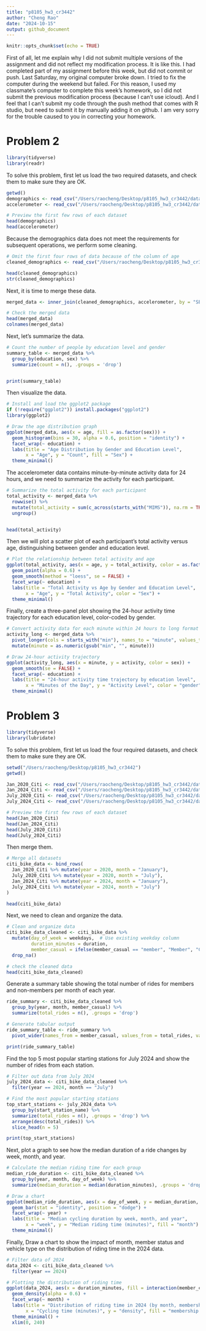 ```yaml
---
title: "p8105_hw3_cr3442"
author: "Cheng Rao"
date: "2024-10-15"
output: github_document
---
```



```r
knitr::opts_chunk$set(echo = TRUE)
```

First of all, let me explain why I did not submit multiple versions of the assignment and did not reflect my modification process. It is like this. I had completed part of my assignment before this week, but did not commit or push. Last Saturday, my original computer broke down. I tried to fix the computer during the weekend but failed. For this reason, I used my classmate's computer to complete this week's homework, so I did not submit the previous modification process (because I can't use icloud). And I feel that I can't submit my code through the push method that comes with R studio, but need to submit it by manually adding it on github. I am very sorry for the trouble caused to you in correcting your homework.

# Problem 2

```r
library(tidyverse)
library(readr)
```

To solve this problem, first let us load the two required datasets, and check them to make sure they are OK.

```r

getwd()
demographics <- read_csv("/Users/raocheng/Desktop/p8105_hw3_cr3442/data/demographics.csv")
accelerometer <- read_csv("/Users/raocheng/Desktop/p8105_hw3_cr3442/data/accelerometer.csv")

# Preview the first few rows of each dataset
head(demographics)
head(accelerometer)
```

Because the demographics data does not meet the requirements for subsequent operations, we perform some cleaning.

```r

# Omit the first four rows of data because of the column of age
cleaned_demographics <- read_csv("/Users/raocheng/Desktop/p8105_hw3_cr3442/data/demographics.csv", skip = 4)

head(cleaned_demographics)
str(cleaned_demographics)

```

Next, it is time to merge these data.

```r

merged_data <- inner_join(cleaned_demographics, accelerometer, by = "SEQN")

# Check the merged data
head(merged_data)
colnames(merged_data)

```
Next, let’s summarize the data.

```r

# Count the number of people by education level and gender
summary_table <- merged_data %>%
  group_by(education, sex) %>%
  summarize(count = n(), .groups = 'drop')


print(summary_table)
```

Then visualize the data.

```r

# Install and load the ggplot2 package
if (!require("ggplot2")) install.packages("ggplot2")
library(ggplot2)

# Draw the age distribution graph
ggplot(merged_data, aes(x = age, fill = as.factor(sex))) +
  geom_histogram(bins = 30, alpha = 0.6, position = "identity") +
  facet_wrap(~ education) +
  labs(title = "Age Distribution by Gender and Education Level",
       x = "Age", y = "Count", fill = "Sex") +
  theme_minimal()
```

The accelerometer data contains minute-by-minute activity data for 24 hours, and we need to summarize the activity for each participant.

```r

# Summarize the total activity for each participant
total_activity <- merged_data %>%
  rowwise() %>%
  mutate(total_activity = sum(c_across(starts_with("MIMS")), na.rm = TRUE)) %>%
  ungroup()


head(total_activity)
```

Then we will plot a scatter plot of each participant's total activity versus age, distinguishing between gender and education level.

```r

# Plot the relationship between total activity and age
ggplot(total_activity, aes(x = age, y = total_activity, color = as.factor(sex))) +
  geom_point(alpha = 0.6) +
  geom_smooth(method = "loess", se = FALSE) +
  facet_wrap(~ education) +
  labs(title = "Total Activity vs Age by Gender and Education Level",
       x = "Age", y = "Total Activity", color = "Sex") +
  theme_minimal()
```

Finally, create a three-panel plot showing the 24-hour activity time trajectory for each education level, color-coded by gender.

```r

# Convert activity data for each minute within 24 hours to long format
activity_long <- merged_data %>%
  pivot_longer(cols = starts_with("min"), names_to = "minute", values_to = "activity") %>%
  mutate(minute = as.numeric(gsub("min", "", minute)))

# Draw 24-hour activity trajectory
ggplot(activity_long, aes(x = minute, y = activity, color = sex)) +
  geom_smooth(se = FALSE) +
  facet_wrap(~ education) +
  labs(title = "24-hour activity time trajectory by education level",
       x = "Minutes of the Day", y = "Activity Level", color = "gender") +
  theme_minimal()

```


# Problem 3

```r
library(tidyverse)
library(lubridate)
```

To solve this problem, first let us load the four required datasets, and check them to make sure they are OK.

```r

setwd("/Users/raocheng/Desktop/p8105_hw3_cr3442")
getwd()

Jan_2020_Citi <- read_csv("/Users/raocheng/Desktop/p8105_hw3_cr3442/data/Jan_2020_Citi.csv")
Jan_2024_Citi <- read_csv("/Users/raocheng/Desktop/p8105_hw3_cr3442/data/Jan_2024_Citi.csv")
July_2020_Citi <- read_csv("/Users/raocheng/Desktop/p8105_hw3_cr3442/data/July_2020_Citi.csv")
July_2024_Citi <- read_csv("/Users/raocheng/Desktop/p8105_hw3_cr3442/data/July_2024_Citi.csv")

# Preview the first few rows of each dataset
head(Jan_2020_Citi)
head(Jan_2024_Citi)
head(July_2020_Citi)
head(July_2024_Citi)
```

Then merge them.

```r
# Merge all datasets
citi_bike_data <- bind_rows(
  Jan_2020_Citi %>% mutate(year = 2020, month = "January"),
  July_2020_Citi %>% mutate(year = 2020, month = "July"),
  Jan_2024_Citi %>% mutate(year = 2024, month = "January"),
  July_2024_Citi %>% mutate(year = 2024, month = "July")
)

head(citi_bike_data)
```

Next, we need to clean and organize the data.

```r
# Clean and organize data
citi_bike_data_cleaned <- citi_bike_data %>%
  mutate(day_of_week = weekdays,  # Use existing weekday column
         duration_minutes = duration,  
         member_casual = ifelse(member_casual == "member", "Member", "Casual")) %>%
  drop_na()  

# check the cleaned data
head(citi_bike_data_cleaned)
```

Generate a summary table showing the total number of rides for members and non-members per month of each year.

```r

ride_summary <- citi_bike_data_cleaned %>%
  group_by(year, month, member_casual) %>%
  summarize(total_rides = n(), .groups = 'drop')

# Generate tabular output
ride_summary_table <- ride_summary %>%
  pivot_wider(names_from = member_casual, values_from = total_rides, values_fill = 0)

print(ride_summary_table)
```

Find the top 5 most popular starting stations for July 2024 and show the number of rides from each station.

```r
# Filter out data from July 2024
july_2024_data <- citi_bike_data_cleaned %>%
  filter(year == 2024, month == "July")

# Find the most popular starting stations
top_start_stations <- july_2024_data %>%
  group_by(start_station_name) %>%
  summarize(total_rides = n(), .groups = 'drop') %>%
  arrange(desc(total_rides)) %>%
  slice_head(n = 5)

print(top_start_stations)
```

Next, plot a graph to see how the median duration of a ride changes by week, month, and year.

```r
# Calculate the median riding time for each group
median_ride_duration <- citi_bike_data_cleaned %>%
  group_by(year, month, day_of_week) %>%
  summarize(median_duration = median(duration_minutes), .groups = 'drop')

# Draw a chart
ggplot(median_ride_duration, aes(x = day_of_week, y = median_duration, fill = month)) +
  geom_bar(stat = "identity", position = "dodge") +
  facet_wrap(~ year) +
  labs(title = "Median cycling duration by week, month, and year",
       x = "week", y = "Median riding time (minutes)", fill = "month") +
  theme_minimal()
```

Finally, Draw a chart to show the impact of month, member status and vehicle type on the distribution of riding time in the 2024 data.

```r
# Filter data of 2024
data_2024 <- citi_bike_data_cleaned %>%
  filter(year == 2024)

# Plotting the distribution of riding time
ggplot(data_2024, aes(x = duration_minutes, fill = interaction(member_casual, rideable_type))) +
  geom_density(alpha = 0.6) +
  facet_wrap(~ month) +
  labs(title = "Distribution of riding time in 2024 (by month, membership status and vehicle type)",
       x = "Cycling time (minutes)", y = "density", fill = "membership status and vehicle type") +
  theme_minimal() +
  xlim(0, 240) 
```

